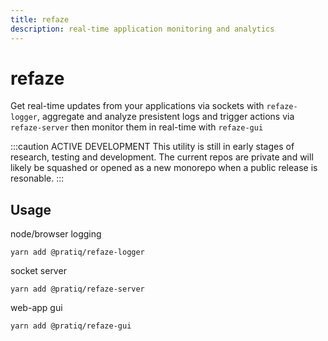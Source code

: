 ```yaml
---
title: refaze
description: real-time application monitoring and analytics
---
```


# 

<Card>
<MainText>
<h1>refaze</h1>
Get real-time updates from your applications via sockets with <code>refaze-logger</code>, aggregate and analyze
presistent logs and trigger actions via <code>refaze-server</code> then monitor them in real-time 
with <code>refaze-gui</code>
</MainText>
</Card>

:::caution ACTIVE DEVELOPMENT
This utility is still in early stages of research, testing and development. The current repos are
private and will likely be squashed or opened as a new monorepo when a public release is resonable.
:::



## Usage

node/browser logging
```
yarn add @pratiq/refaze-logger 
```
socket server
```
yarn add @pratiq/refaze-server
```
web-app gui
```
yarn add @pratiq/refaze-gui
```
